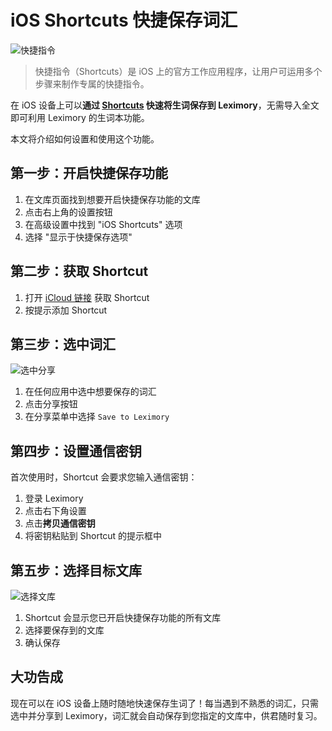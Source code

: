 # iOS Shortcuts 快捷保存词汇

![快捷指令](/ios-shortcuts/shortcuts.webp)

> 快捷指令（Shortcuts）是 iOS 上的官方工作应用程序，让用户可运用多个步骤来制作专属的快捷指令。

在 iOS 设备上可以**通过 [Shortcuts](https://apps.apple.com/app/shortcuts/id1462947752) 快速将生词保存到 Leximory**，无需导入全文即可利用 Leximory 的生词本功能。

本文将介绍如何设置和使用这个功能。

## 第一步：开启快捷保存功能

1. 在文库页面找到想要开启快捷保存功能的文库
2. 点击右上角的设置按钮
3. 在高级设置中找到 "iOS Shortcuts" 选项
4. 选择 "显示于快捷保存选项"

## 第二步：获取 Shortcut

1. 打开 [iCloud 链接](https://www.icloud.com/shortcuts/7b4a830007a3491ba92d19f7e7c11b22) 获取 Shortcut
2. 按提示添加 Shortcut

## 第三步：选中词汇

![选中分享](/ios-shortcuts/share.webp)

1. 在任何应用中选中想要保存的词汇
2. 点击分享按钮
3. 在分享菜单中选择 `Save to Leximory`

## 第四步：设置通信密钥

首次使用时，Shortcut 会要求您输入通信密钥：

1. 登录 Leximory
2. 点击右下角设置
3. 点击**拷贝通信密钥**
4. 将密钥粘贴到 Shortcut 的提示框中

## 第五步：选择目标文库

![选择文库](/ios-shortcuts/select.webp)

1. Shortcut 会显示您已开启快捷保存功能的所有文库
2. 选择要保存到的文库
3. 确认保存

## 大功告成

现在可以在 iOS 设备上随时随地快速保存生词了！每当遇到不熟悉的词汇，只需选中并分享到 Leximory，词汇就会自动保存到您指定的文库中，供君随时复习。
